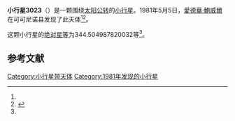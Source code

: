 {{Infobox planet
| bgcolour = #FFFFC0
| name = 3023 Heard
| symbol = 
| image = 
| caption = 
| discovery = yes
| discovery_ref = 
| discoverer = [[愛德華·鮑威爾|愛德華·鮑威爾]]
| discovery_site = [[可可尼诺县|可可尼诺县]] 
| discovered = 1981年5月5日
| designations = yes
| mp_name = 
| named_after = 
| alt_names = 1981 JS/ 1951 ET / 1964 DF / 1979 VO3 / 1979 YB2
| mp_category = [[主带小行星|主带小行星]]
| orbit_ref = <ref name="a">[http://ssd.jpl.nasa.gov/sbdb.cgi?sstr=3023 3023 Heard] {{Wayback|url=http://ssd.jpl.nasa.gov/sbdb.cgi?sstr=3023 |date=20201130175639 }}，小行星數據庫瀏覽器（JPL Small-Body Database Browser）－[[美国国家航空航天局|美国国家航空航天局]]喷气推进实验室</ref>
| epoch = 2456400.5 (2013年4月18日更新)
| aphelion = {{convert|2.403707674813806|AU|km|3|abbr=on|lk=out}}
| perihelion = {{convert|2.029389288066181|AU|km|3|abbr=on}}
| semimajor = {{convert|2.216548481439994|AU|km|3|abbr=on}}
| eccentricity = 0.084437221
| period = 1205.353072 [[日|日]]<br />3.3[[儒略年|儒略年]]
| avg_speed = 
| inclination = 3.992829951904204
| asc_node = 230.6929487856794
| mean_anomaly = 
| arg_peri = 344.504987820032
| satellites = 
| physical_characteristics = yes
| dimensions = 
| mass = 
| density = 
| surface_grav = 
| escape_velocity = 
| sidereal_day = 
| axial_tilt = 
| pole_ecliptic_lat = 
| pole_ecliptic_lon = 
| albedo = 
| temperatures= 
| temp_name1 = 
| mean_temp_1 = 
| max_temp_1 = 
| temp_name2 = 
| max_temp_2 = 
| spectral_type = 
| abs_magnitude = 344.504987820032
}}

'''小行星3023'''（{{lang-en|3023 Heard}}）是一颗围绕[[太阳|太阳]][[公转|公转]]的[[小行星|小行星]]。1981年5月5日，[[愛德華·鮑威爾|愛德華·鮑威爾]]在可可尼诺县发现了此天体<ref name="a" /><ref>{{cite news|title=小行星列表|url=http://cfa-www.harvard.edu/iau/lists/NumberedMPs.txt|accessdate=2013-07-08|newspaper=哈佛大学|archive-date=2008-05-17|archive-url=https://web.archive.org/web/20080517010638/http://cfa-www.harvard.edu/iau/lists/NumberedMPs.txt|dead-url=no}}</ref>。

这颗小行星的[[绝对星等|绝对星等]]为344.504987820032等<ref name="a" />。

==参考文献==
{{reflist}}
{{Minor Planet Number|[[小行星3022|小行星3022]]|[[小行星3024|小行星3024]]}}

{{小天体}}

[[Category:小行星带天体|Category:小行星带天体]]
[[Category:1981年发现的小行星|Category:1981年发现的小行星]]

{{asteroid-stub}}